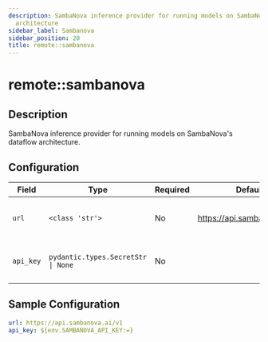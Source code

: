 ```yaml
---
description: SambaNova inference provider for running models on SambaNova's dataflow
  architecture
sidebar_label: Sambanova
sidebar_position: 20
title: remote::sambanova
---
```


# remote::sambanova

## Description

SambaNova inference provider for running models on SambaNova's dataflow architecture.

## Configuration

| Field | Type | Required | Default | Description |
|-------|------|----------|---------|-------------|
| `url` | `<class 'str'>` | No | https://api.sambanova.ai/v1 | The URL for the SambaNova AI server |
| `api_key` | `pydantic.types.SecretStr \| None` | No |  | The SambaNova cloud API Key |

## Sample Configuration

```yaml
url: https://api.sambanova.ai/v1
api_key: ${env.SAMBANOVA_API_KEY:=}
```
